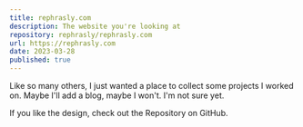 ```yaml
---
title: rephrasly.com
description: The website you're looking at
repository: rephrasly/rephrasly.com
url: https://rephrasly.com
date: 2023-03-28
published: true
---
```


Like so many others, I just wanted a place to collect some projects I worked on. Maybe I'll add a blog, maybe I won't. I'm not sure yet.

If you like the design, check out the Repository on GitHub.
